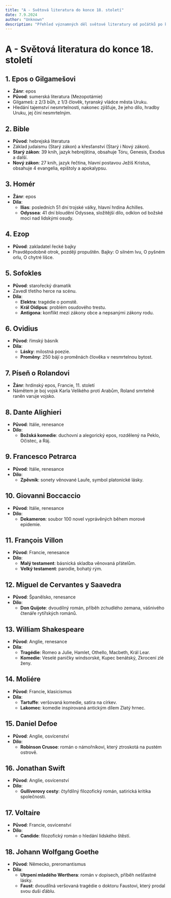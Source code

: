 ```yaml
---
title: "A - Světová literatura do konce 18. století"
date: 7.9.2024
author: "Unknown"
description: "Přehled významných děl světové literatury od počátků po konec 18. století. Obsahuje eposy, poezii, tragédie i romány z různých kulturních oblastí a historických období."
---
```


# A - Světová literatura do konce 18. století

## 1. Epos o Gilgamešovi

- **Žánr**: epos
- **Původ**: sumerská literatura (Mezopotámie)
- Gilgameš: z 2/3 bůh, z 1/3 člověk, tyranský vládce města Uruku.
- Hledání tajemství nesmrtelnosti, nakonec zjišťuje, že jeho dílo, hradby Uruku, jej činí nesmrtelným.

## 2. Bible

- **Původ**: hebrejská literatura
- Základ judaismu (Starý zákon) a křesťanství (Starý i Nový zákon).
- **Starý zákon**: 39 knih, jazyk hebrejština, obsahuje Tóru, Genesis, Exodus a další.
- **Nový zákon**: 27 knih, jazyk řečtina, hlavní postavou Ježíš Kristus, obsahuje 4 evangelia, epištoly a apokalypsu.

## 3. Homér

- **Žánr**: epos
- **Díla**:
  - **Ilias**: posledních 51 dní trojské války, hlavní hrdina Achilles.
  - **Odyssea**: 41 dní bloudění Odyssea, složitější dílo, odklon od božské moci nad lidskými osudy.

## 4. Ezop

- **Původ**: zakladatel řecké bajky
- Pravděpodobně otrok, později propuštěn. Bajky: O silném lvu, O pyšném orlu, O chytré lišce.

## 5. Sofokles

- **Původ**: starořecký dramatik
- Zavedl třetího herce na scénu.
- **Díla**:
  - **Elektra**: tragédie o pomstě.
  - **Král Oidipus**: problém osudového trestu.
  - **Antigona**: konflikt mezi zákony obce a nepsanými zákony rodu.

## 6. Ovidius

- **Původ**: římský básník
- **Díla**:
  - **Lásky**: milostná poezie.
  - **Proměny**: 250 bájí o proměnách člověka v nesmrtelnou bytost.

## 7. Píseň o Rolandovi

- **Žánr**: hrdinský epos, Francie, 11. století
- Námětem je boj vojsk Karla Velikého proti Arabům, Roland smrtelně raněn varuje vojsko.

## 8. Dante Alighieri

- **Původ**: Itálie, renesance
- **Dílo**:
  - **Božská komedie**: duchovní a alegorický epos, rozdělený na Peklo, Očistec, a Ráj.

## 9. Francesco Petrarca

- **Původ**: Itálie, renesance
- **Dílo**:
  - **Zpěvník**: sonety věnované Lauře, symbol platonické lásky.

## 10. Giovanni Boccaccio

- **Původ**: Itálie, renesance
- **Dílo**:
  - **Dekameron**: soubor 100 novel vyprávěných během morové epidemie.

## 11. François Villon

- **Původ**: Francie, renesance
- **Dílo**:
  - **Malý testament**: básnická skladba věnovaná přátelům.
  - **Velký testament**: parodie, bohatý rým.

## 12. Miguel de Cervantes y Saavedra

- **Původ**: Španělsko, renesance
- **Dílo**:
  - **Don Quijote**: dvoudílný román, příběh zchudlého zemana, vášnivého čtenáře rytířských románů.

## 13. William Shakespeare

- **Původ**: Anglie, renesance
- **Díla**:
  - **Tragédie**: Romeo a Julie, Hamlet, Othello, Macbeth, Král Lear.
  - **Komedie**: Veselé paničky windsorské, Kupec benátský, Zkrocení zlé ženy.

## 14. Moliére

- **Původ**: Francie, klasicismus
- **Díla**:
  - **Tartuffe**: veršovaná komedie, satira na církev.
  - **Lakomec**: komedie inspirovaná antickým dílem Zlatý hrnec.

## 15. Daniel Defoe

- **Původ**: Anglie, osvícenství
- **Dílo**:
  - **Robinson Crusoe**: román o námořníkovi, který ztroskotá na pustém ostrově.

## 16. Jonathan Swift

- **Původ**: Anglie, osvícenství
- **Dílo**:
  - **Gulliverovy cesty**: čtyřdílný filozofický román, satirická kritika společnosti.

## 17. Voltaire

- **Původ**: Francie, osvícenství
- **Dílo**:
  - **Candide**: filozofický román o hledání lidského štěstí.

## 18. Johann Wolfgang Goethe

- **Původ**: Německo, preromantismus
- **Díla**:
  - **Utrpení mladého Werthera**: román v dopisech, příběh nešťastné lásky.
  - **Faust**: dvoudílná veršovaná tragédie o doktoru Faustovi, který prodal svou duši ďáblu.
